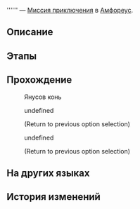 {{Дополнить|Диалоги.}}
{{Миссия Инфобокс
|id              = 4340146
|Название        = 
|Изображение     = Миссия Освоения .png
|Тип             = Миссия приключения
|События         = 
|Глава           = 
|Условия         = Завершена [[Миссия Освоения]] ''[[О герой, прими ядро пламени]]''
|Персонажи       = ??; Первопроходец
|СтартЛокация    = Руины раздора каструма Кремноса
|Мир             = Амфореус
|Локации         = Руины раздора каструма Кремноса
|Предыдущая      = 
|Следующая       = 
|Награды         = Небесная амброзия*15; Chrysos Heir Dolium*1
}}
'''''' — [[Миссия приключения]] в [[Амфореус]].

==Описание==
{{Описание|<!--официальное описание из Перекрёстка судеб-->}}

==Этапы==


==Прохождение==
{{Дополнить}}


:{{Диалог|?}} Янусов конь
<!--Unknown TalkSentence: 434146001-->
<!--Unknown TalkSentence: 434146002-->
:{{Диалог|Стрелка}} undefined
:<!--Unknown TalkSentence: 434146004-->
:<!--Unknown TalkSentence: 434146005-->
:<!--Unknown TalkSentence: 434146006-->
:<!--Unknown TalkSentence: 434146007-->
:<!--Unknown TalkSentence: 434146008-->
:<!--Unknown TalkSentence: 434146009-->
:;(Return to previous option selection)
:{{Диалог|Стрелка}} undefined
:<!--Unknown TalkSentence: 434146006-->
:<!--Unknown TalkSentence: 434146007-->
:<!--Unknown TalkSentence: 434146008-->
:<!--Unknown TalkSentence: 434146009-->
:;(Return to previous option selection)
{{Диалог Конец}}

==На других языках==
{{На других языках
|en   = 
|zhs  = 
|zht  = 
|ja   = 
|ko   = 
|es   = 
|fr   = 
|ru   = 
|th   = 
|vi   = 
|de   = 
|id   = 
|pt   = 
}}

==История изменений==
{{История изменений|3.0}}
